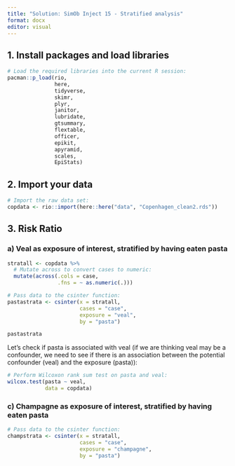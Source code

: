```yaml
---
title: "Solution: SimOb Inject 15 - Stratified analysis"
format: docx
editor: visual
---
```


## 1. Install packages and load libraries

```r
# Load the required libraries into the current R session:
pacman::p_load(rio, 
               here, 
               tidyverse, 
               skimr,
               plyr,
               janitor,
               lubridate,
               gtsummary, 
               flextable,
               officer,
               epikit, 
               apyramid, 
               scales,
               EpiStats)
```

## 2. Import your data

```r
# Import the raw data set: 
copdata <- rio::import(here::here("data", "Copenhagen_clean2.rds"))
```

## 3. Risk Ratio

### a) Veal as exposure of interest, stratified by having eaten pasta

```r
stratall <- copdata %>% 
  # Mutate across to convert cases to numeric:
  mutate(across(.cols = case, 
                .fns = ~ as.numeric(.)))

# Pass data to the csinter function:
pastastrata <- csinter(x = stratall, 
                       cases = "case", 
                       exposure = "veal", 
                       by = "pasta")

pastastrata
```

Let's check if pasta is associated with veal (if we are thinking veal may be a confounder, we need to see if there is an association between the potential confounder (veal) and the exposure (pasta)):

```r
# Perform Wilcoxon rank sum test on pasta and veal:
wilcox.test(pasta ~ veal, 
            data = copdata)
```

### c) Champagne as exposure of interest, stratified by having eaten pasta

```r
# Pass data to the csinter function:
champstrata <- csinter(x = stratall, 
                       cases = "case", 
                       exposure = "champagne", 
                       by = "pasta")
```
